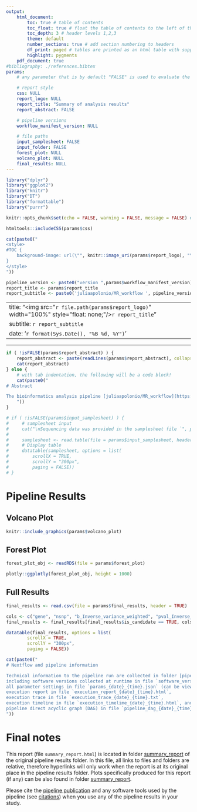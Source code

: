 ```yaml
---
output:
    html_document:
        toc: true # table of contents
        toc_float: true # float the table of contents to the left of the main document content
        toc_depth: 3 # header levels 1,2,3
        theme: default
        number_sections: true # add section numbering to headers
        df_print: paged # tables are printed as an html table with support for pagination over rows and columns
        highlight: pygments
    pdf_document: true
#bibliography: ./references.bibtex
params:
    # any parameter that is by default "FALSE" is used to evaluate the inclusion of a codeblock with e.g. "eval=!isFALSE(params$mqc_plot)"

    # report style
    css: NULL
    report_logo: NULL
    report_title: "Summary of analysis results"
    report_abstract: FALSE

    # pipeline versions
    workflow_manifest_version: NULL

    # file paths
    input_samplesheet: FALSE
    input_folder: FALSE
    forest_plot: NULL
    volcano_plot: NULL
    final_results: NULL
---
```


<!-- Load libraries -->

```r
library("dplyr")
library("ggplot2")
library("knitr")
library("DT")
library("formattable")
library("purrr")
```

<!-- set notebook defaults -->

```r
knitr::opts_chunk$set(echo = FALSE, warning = FALSE, message = FALSE) # echo is set in differentialabundance v1.2.0 to TRUE
```

<!-- Include the CSS and set the logo -->

```r
htmltools::includeCSS(params$css)
```

```r
cat(paste0("
<style>
#TOC {
    background-image: url(\"", knitr::image_uri(params$report_logo), "\");
}
</style>
"))
```

<!-- Output complete header -->

```r

pipeline_version <- paste0("version ",params$workflow_manifest_version)
report_title <- params$report_title
report_subtitle <- paste0('juliaapolonio/MR_workflow ', pipeline_version)
```

---
title:  "<img src=\"`r file.path(params$report_logo)`\" width=\"100%\" style=\"float: none;\"/>`r report_title`"
subtitle: `r report_subtitle`
date: '`r format(Sys.Date(), "%B %d, %Y")`'
---

---

<!-- Start with the actual report text -->

```r
if ( !isFALSE(params$report_abstract) ) {
    report_abstract <- paste(readLines(params$report_abstract), collapse="\n")
    cat(report_abstract)
} else {
    # with tab indentation, the following will be a code block!
    cat(paste0("
# Abstract

The bioinformatics analysis pipeline [juliaapolonio/MR_workflow](https://github.com/juliaapolonio/MR_workflow/) is a pipeline for Mendelian Randomization and sensitivity analysis between a given GWAS sumstats and QTL data.
    "))
}
```

<!-- Section on Input -->

```r
# if ( !isFALSE(params$input_samplesheet) ) {
#     # samplesheet input
#     cat("\nSequencing data was provided in the samplesheet file `", params$input_samplesheet, "` that is displayed below:", sep="")
# 
#     samplesheet <- read.table(file = params$input_samplesheet, header = TRUE, sep = "\t")
#     # Display table
#     datatable(samplesheet, options = list(
#         scrollX = TRUE,
#         scrollY = "300px",
#         paging = FALSE))
# }
```

# Pipeline Results

## Volcano Plot

```r
knitr::include_graphics(params$volcano_plot)
```

## Forest Plot

```r
forest_plot_obj <- readRDS(file = params$forest_plot)

plotly::ggplotly(forest_plot_obj, height = 1000)
```

## Full Results

```r
final_results <- read.csv(file = params$final_results, header = TRUE)

cols <- c("gene", "nsnp", "b_Inverse_variance_weighted", "pval_Inverse_variance_weighted", "gsmr_beta", "gsmr_pval", "causal_snp")
final_results <- final_results[final_results$is_candidate == TRUE, cols]

datatable(final_results, options = list(
        scrollX = TRUE,
        scrollY = "300px",
        paging = FALSE))
```


<!-- Subsection on nextflow and pipeline information -->

```r
cat(paste0("
# Nextflow and pipeline information

Technical information to the pipeline run are collected in folder [pipeline_info](../pipeline_info),
including software versions collected at runtime in file `software_versions.yml` (can be viewed with a text editor),
all parameter settings in file `params_{date}_{time}.json` (can be viewed with a text editor),
execution report in file `execution_report_{date}_{time}.html`,
execution trace in file `execution_trace_{date}_{time}.txt`,
execution timeline in file `execution_timelime_{date}_{time}.html`, and
pipeline direct acyclic graph (DAG) in file `pipeline_dag_{date}_{time}.html`.
"))
```

<!-- Section on final notes -->

# Final notes

This report (file `summary_report.html`) is located in folder [summary_report](.) of the original pipeline results folder.
In this file, all links to files and folders are relative, therefore hyperlinks will only work when the report is at its original place in the pipeline results folder.
Plots specifically produced for this report (if any) can be also found in folder [summary_report](.).

Please cite the [pipeline publication](https://doi.org/10.3389/fmicb.2020.550420) and any software tools used by the pipeline (see [citations](https://github.com/juliaapolonio/MR_workflow/?tab=readme-ov-file#citations)) when you use any of the pipeline results in your study.
